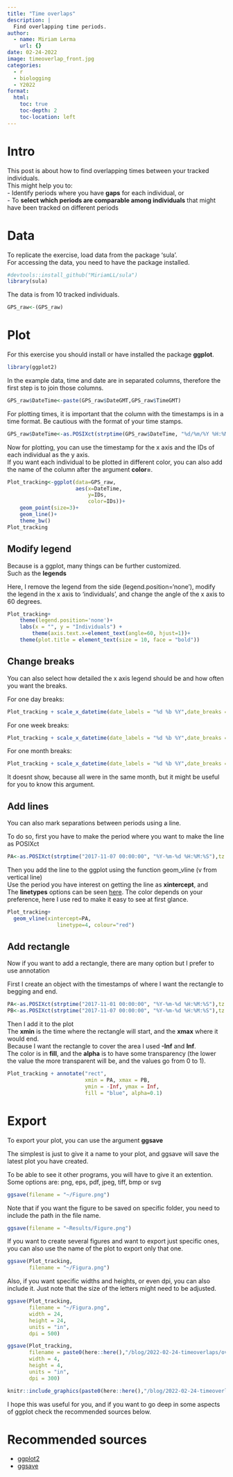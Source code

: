 ```yaml
---
title: "Time overlaps"
description: |
  Find overlapping time periods.
author:
  - name: Miriam Lerma
    url: {}
date: 02-24-2022
image: timeoverlap_front.jpg
categories:
  - r
  - biologging
  - Y2022
format:
  html:
    toc: true
    toc-depth: 2
    toc-location: left
---
```


# Intro

This post is about how to find overlapping times between your tracked individuals. <br>
This might help you to: <br>
- Identify periods where you have **gaps** for each individual, or <br>
- To **select which periods are comparable among individuals** that might have been tracked on different periods <br>


# Data
To replicate the exercise, load data from the package 'sula'. <br>
For accessing the data, you need to have the package installed. 

```r
#devtools::install_github("MiriamLL/sula")
library(sula)
```

The data is from 10 tracked individuals.

```r
GPS_raw<-(GPS_raw)
```

# Plot

For this exercise you should install or have installed the package **ggplot**.

```r
library(ggplot2)
```


In the example data, time and date are in separated columns, therefore the first step is to join those columns.

```r
GPS_raw$DateTime<-paste(GPS_raw$DateGMT,GPS_raw$TimeGMT)
```

For plotting times, it is important that the column with the timestamps is in a time format.
Be cautious with the format of your time stamps.

```r
GPS_raw$DateTime<-as.POSIXct(strptime(GPS_raw$DateTime, "%d/%m/%Y %H:%M:%S"),tz = "GMT")
```


Now for plotting, you can use the timestamp for the x axis and the IDs of each individual as the y axis.  
If you want each individual to be plotted in different color, you can also add the name of the column after the argument **color=**.

```r
Plot_tracking<-ggplot(data=GPS_raw,
                      aes(x=DateTime,
                          y=IDs,
                          color=IDs))+
    geom_point(size=3)+
    geom_line()+
    theme_bw()
Plot_tracking
```



## Modify legend
Because is a ggplot, many things can be further customized.  
Such as the **legends**

Here, I remove the legend from the side (legend.position='none'), modify the legend in the x axis to 'individuals', and change the angle of the x axis to 60 degrees. 

```r
Plot_tracking+
    theme(legend.position='none')+
    labs(x = "", y = "Individuals") +
        theme(axis.text.x=element_text(angle=60, hjust=1))+
    theme(plot.title = element_text(size = 10, face = "bold"))
```

## Change breaks
You can also select how detailed the x axis legend should be and how often you want the breaks.

For one day breaks:

```r
Plot_tracking + scale_x_datetime(date_labels = "%d %b %Y",date_breaks = "1 day")
```

For one week breaks:

```r
Plot_tracking + scale_x_datetime(date_labels = "%d %b %Y",date_breaks = "1 week")
```

For one month breaks:

```r
Plot_tracking + scale_x_datetime(date_labels = "%d %b %Y",date_breaks = "1 month")
```

It doesnt show, because all were in the same month, but it might be useful for you to know this argument. 

## Add lines
You can also mark separations between periods using a line.

To do so, first you have to make the period where you want to make the line as POSIXct

```r
PA<-as.POSIXct(strptime("2017-11-07 00:00:00", "%Y-%m-%d %H:%M:%S"),tz = "GMT")
```

Then you add the line to the ggplot using the function geom_vline (v from vertical line) <br>
Use the period you have interest on getting the line as **xintercept**, and <br>
The **linetypes** options can be seen [here](http://www.cookbook-r.com/Graphs/Shapes_and_line_types/).
The color depends on your preference, here I use red to make it easy to see at first glance.

```r
Plot_tracking+
  geom_vline(xintercept=PA,
                linetype=4, colour="red")
```

## Add rectangle

Now if you want to add a rectangle, there are many option but I prefer to use annotation

First I create an object with the timestamps of where I want the rectangle to begging and end.

```r
PA<-as.POSIXct(strptime("2017-11-01 00:00:00", "%Y-%m-%d %H:%M:%S"),tz = "GMT")
PB<-as.POSIXct(strptime("2017-11-07 00:00:00", "%Y-%m-%d %H:%M:%S"),tz = "GMT")
```

Then I add it to the plot <br>
The **xmin** is the time where the rectangle will start, and the **xmax** where it would end. <br>
Because I want the rectangle to cover the area I used **-Inf** and **Inf**. <br>
The color is in **fill**, and the **alpha** is to have some transparency (the lower the value the more transparent will be, and the values go from 0 to 1).

```r
Plot_tracking + annotate("rect",
                         xmin = PA, xmax = PB, 
                         ymin = -Inf, ymax = Inf,  
                         fill = "blue", alpha=0.1)
```

# Export

To export your plot, you can use the argument **ggsave**

The simplest is just to give it a name to your plot, and ggsave will save the latest plot you have created.

To be able to see it other programs, you will have to give it an extention. Some options are: png, eps, pdf, jpeg, tiff, bmp or svg

```r
ggsave(filename = "~/Figure.png")
```

Note that if you want the figure to be saved on specific folder, you need to include the path in the file name.

```r
ggsave(filename = "~Results/Figure.png")
```

If you want to create several figures and want to export just specific ones, you can also use the name of the plot to export only that one.

```r
ggsave(Plot_tracking, 
       filename = "~/Figura.png")
```

Also, if you want specific widths and heights, or even dpi, you can also include it. 
Just note that the size of the letters might need to be adjusted.

```r
ggsave(Plot_tracking, 
       filename = "~/Figura.png",
       width = 24, 
       height = 24, 
       units = "in",
       dpi = 500)
```

```r
ggsave(Plot_tracking, 
       filename = paste0(here::here(),"/blog/2022-02-24-timeoverlaps/overlaps_export.jpg"),
       width = 4, 
       height = 4, 
       units = "in",
       dpi = 300)
```

```r
knitr::include_graphics(paste0(here::here(),"/blog/2022-02-24-timeoverlaps/overlaps_export.jpg"))
```

I hope this was useful for you, and if you want to go deep in some aspects of ggplot check the recommended sources below.

# Recommended sources

- [ggplot2](https://ggplot2.tidyverse.org/index.html)
- [ggsave](https://ggplot2.tidyverse.org/reference/ggsave.html) 
